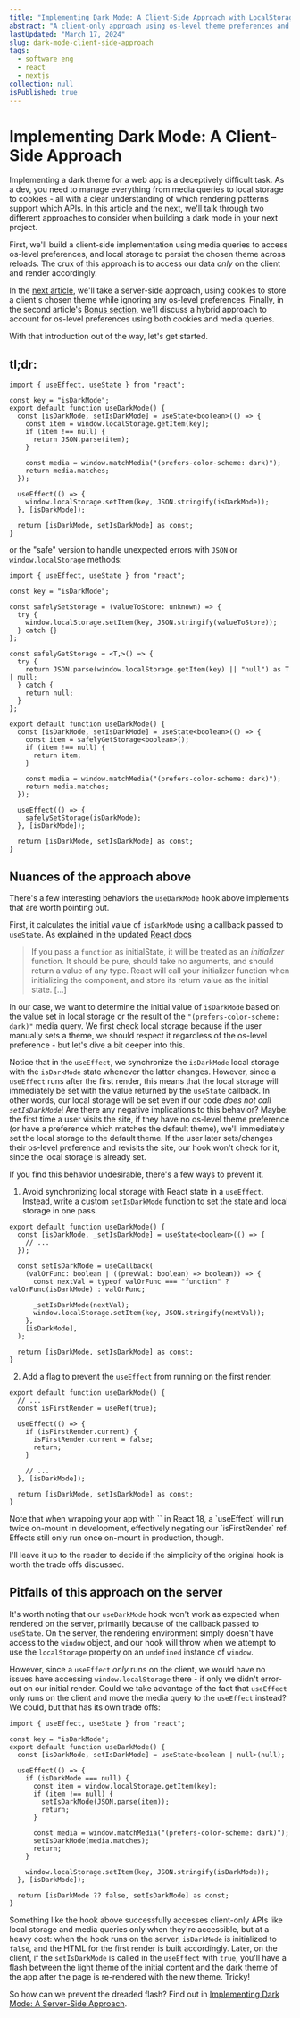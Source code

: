```yaml
---
title: "Implementing Dark Mode: A Client-Side Approach with LocalStorage"
abstract: "A client-only approach using os-level theme preferences and local storage"
lastUpdated: "March 17, 2024"
slug: dark-mode-client-side-approach
tags:
  - software eng
  - react
  - nextjs
collection: null
isPublished: true
---
```


# Implementing Dark Mode: A Client-Side Approach

Implementing a dark theme for a web app is a deceptively difficult task. As a dev, you need to
manage everything from media queries to local storage to cookies - all with a clear understanding of
which rendering patterns support which APIs. In this article and the next, we'll talk through two
different approaches to consider when building a dark mode in your next project.

First, we'll build a client-side implementation using media queries to access os-level preferences,
and local storage to persist the chosen theme across reloads. The crux of this approach is to access
our data _only_ on the client and render accordingly.

In the [next article](/blog/dark-mode-server-side-approach), we'll take a server-side approach,
using cookies to store a client's chosen theme while ignoring any os-level preferences. Finally, in
the second article's
[Bonus section](/blog/dark-mode-server-side-approach#bonus-accounting-for-an-oslevel-theme-preference),
we'll discuss a hybrid approach to account for os-level preferences using both cookies and media
queries.

With that introduction out of the way, let's get started.

## tl;dr:

```tsx
import { useEffect, useState } from "react";

const key = "isDarkMode";
export default function useDarkMode() {
  const [isDarkMode, setIsDarkMode] = useState<boolean>(() => {
    const item = window.localStorage.getItem(key);
    if (item !== null) {
      return JSON.parse(item);
    }

    const media = window.matchMedia("(prefers-color-scheme: dark)");
    return media.matches;
  });

  useEffect(() => {
    window.localStorage.setItem(key, JSON.stringify(isDarkMode));
  }, [isDarkMode]);

  return [isDarkMode, setIsDarkMode] as const;
}
```

or the "safe" version to handle unexpected errors with `JSON` or `window.localStorage` methods:

```tsx
import { useEffect, useState } from "react";

const key = "isDarkMode";

const safelySetStorage = (valueToStore: unknown) => {
  try {
    window.localStorage.setItem(key, JSON.stringify(valueToStore));
  } catch {}
};

const safelyGetStorage = <T,>() => {
  try {
    return JSON.parse(window.localStorage.getItem(key) || "null") as T | null;
  } catch {
    return null;
  }
};

export default function useDarkMode() {
  const [isDarkMode, setIsDarkMode] = useState<boolean>(() => {
    const item = safelyGetStorage<boolean>();
    if (item !== null) {
      return item;
    }

    const media = window.matchMedia("(prefers-color-scheme: dark)");
    return media.matches;
  });

  useEffect(() => {
    safelySetStorage(isDarkMode);
  }, [isDarkMode]);

  return [isDarkMode, setIsDarkMode] as const;
}
```

## Nuances of the approach above

There's a few interesting behaviors the `useDarkMode` hook above implements that are worth pointing
out.

First, it calculates the initial value of `isDarkMode` using a callback passed to `useState`. As
explained in the updated [React docs](https://react.dev/reference/react/useState#parameters)

> If you pass a `function` as initialState, it will be treated as an _initializer_ function. It
> should be pure, should take no arguments, and should return a value of any type. React will call
> your initializer function when initializing the component, and store its return value as the
> initial state. [...]

In our case, we want to determine the initial value of `isDarkMode` based on the value set in local
storage or the result of the `"(prefers-color-scheme: dark)"` media query. We first check local
storage because if the user manually sets a theme, we should respect it regardless of the os-level
preference - but let's dive a bit deeper into this.

Notice that in the `useEffect`, we synchronize the `isDarkMode` local storage with the `isDarkMode`
state whenever the latter changes. However, since a `useEffect` runs after the first render, this
means that the local storage will immediately be set with the value returned by the `useState`
callback. In other words, our local storage will be set even if our code _does not call
`setIsDarkMode`_! Are there any negative implications to this behavior? Maybe: the first time a user
visits the site, if they have no os-level theme preference (or have a preference which matches the
default theme), we'll immediately set the local storage to the default theme. If the user later
sets/changes their os-level preference and revisits the site, our hook won't check for it, since the
local storage is already set.

If you find this behavior undesirable, there's a few ways to prevent it.

1. Avoid synchronizing local storage with React state in a `useEffect`. Instead, write a custom
   `setIsDarkMode` function to set the state and local storage in one pass.

```tsx
export default function useDarkMode() {
  const [isDarkMode, _setIsDarkMode] = useState<boolean>(() => {
    // ...
  });

  const setIsDarkMode = useCallback(
    (valOrFunc: boolean | ((prevVal: boolean) => boolean)) => {
      const nextVal = typeof valOrFunc === "function" ? valOrFunc(isDarkMode) : valOrFunc;

      _setIsDarkMode(nextVal);
      window.localStorage.setItem(key, JSON.stringify(nextVal));
    },
    [isDarkMode],
  );

  return [isDarkMode, setIsDarkMode] as const;
}
```

2. Add a flag to prevent the `useEffect` from running on the first render.

```tsx
export default function useDarkMode() {
  // ...
  const isFirstRender = useRef(true);

  useEffect(() => {
    if (isFirstRender.current) {
      isFirstRender.current = false;
      return;
    }

    // ...
  }, [isDarkMode]);

  return [isDarkMode, setIsDarkMode] as const;
}
```

<Info>
  Note that when wrapping your app with `<StrictMode />` in React 18, a `useEffect` will run twice
  on-mount in development, effectively negating our `isFirstRender` ref. Effects still only run once
  on-mount in production, though.
</Info>

I'll leave it up to the reader to decide if the simplicity of the original hook is worth the trade
offs discussed.

## Pitfalls of this approach on the server

It's worth noting that our `useDarkMode` hook won't work as expected when rendered on the server,
primarily because of the callback passed to `useState`. On the server, the rendering environment
simply doesn't have access to the `window` object, and our hook will throw when we attempt to use
the `localStorage` property on an `undefined` instance of `window`.

However, since a `useEffect` _only_ runs on the client, we would have no issues have accessing
`window.localStorage` there - if only we didn't error-out on our initial render. Could we take
advantage of the fact that `useEffect` only runs on the client and move the media query to the
`useEffect` instead? We could, but that has its own trade offs:

```tsx
import { useEffect, useState } from "react";

const key = "isDarkMode";
export default function useDarkMode() {
  const [isDarkMode, setIsDarkMode] = useState<boolean | null>(null);

  useEffect(() => {
    if (isDarkMode === null) {
      const item = window.localStorage.getItem(key);
      if (item !== null) {
        setIsDarkMode(JSON.parse(item));
        return;
      }

      const media = window.matchMedia("(prefers-color-scheme: dark)");
      setIsDarkMode(media.matches);
      return;
    }

    window.localStorage.setItem(key, JSON.stringify(isDarkMode));
  }, [isDarkMode]);

  return [isDarkMode ?? false, setIsDarkMode] as const;
}
```

Something like the hook above successfully accesses client-only APIs like local storage and media
queries only when they're accessible, but at a heavy cost: when the hook runs on the server,
`isDarkMode` is initialized to `false`, and the HTML for the first render is built accordingly.
Later, on the client, if the `setIsDarkMode` is called in the `useEffect` with `true`, you'll have a
flash between the light theme of the initial content and the dark theme of the app after the page is
re-rendered with the new theme. Tricky!

So how can we prevent the dreaded flash? Find out in
[Implementing Dark Mode: A Server-Side Approach](/blog/dark-mode-server-side-approach).
